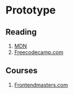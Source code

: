 # Prototype

## Reading

1. [MDN](https://developer.mozilla.org/en-US/docs/Learn/JavaScript/Objects/Object_prototypes)
2. [Freecodecamp.com](https://www.freecodecamp.org/news/a-beginners-guide-to-javascripts-prototype/)

## Courses

1. [Frontendmasters.com](https://frontendmasters.com/workshops/algorithms)
